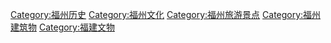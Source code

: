 [[Category:福州历史|Category:福州历史]]
[[Category:福州文化|Category:福州文化]]
[[Category:福州旅游景点|Category:福州旅游景点]]
[[Category:福州建筑物|Category:福州建筑物]]
[[Category:福建文物|Category:福建文物]]